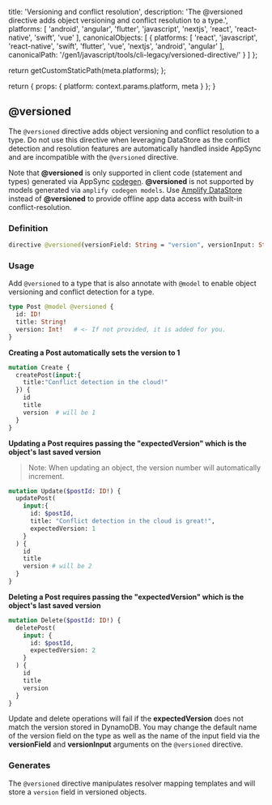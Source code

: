                   
  title: 'Versioning and conflict resolution',
  description: 'The @versioned directive adds object versioning and conflict resolution to a type.',
  platforms: [
    'android',
    'angular',
    'flutter',
    'javascript',
    'nextjs',
    'react',
    'react-native',
    'swift',
    'vue'
  ],
  canonicalObjects: [
    {
      platforms: [
        'react',
        'javascript',
        'react-native',
        'swift',
        'flutter',
        'vue',
        'nextjs',
        'android',
        'angular'
      ],
      canonicalPath: '/gen1/javascript/tools/cli-legacy/versioned-directive/'
    }
  ]
};

  return getCustomStaticPath(meta.platforms);
};

  return {
    props: {
      platform: context.params.platform,
      meta
    }
  };
}
          

## @versioned

The `@versioned` directive adds object versioning and conflict resolution to a type. Do not use this directive when leveraging DataStore as the conflict detection and resolution features are automatically handled inside AppSync and are incompatible with the `@versioned` directive.

<Callout>

Note that **@versioned** is only supported in client code (statement and types) generated via AppSync [codegen](/[platform]/tools/cli-legacy/client-codegen/).
**@versioned** is not supported by models generated via `amplify codegen models`.
Use [Amplify DataStore](/[platform]/build-a-backend/more-features/datastore/set-up-datastore/) instead of **@versioned** to provide offline app data access with built-in conflict-resolution.

</Callout>

### Definition

```graphql
directive @versioned(versionField: String = "version", versionInput: String = "expectedVersion") on OBJECT
```

### Usage

Add `@versioned` to a type that is also annotate with `@model` to enable object versioning and conflict detection for a type.

```graphql
type Post @model @versioned {
  id: ID!
  title: String!
  version: Int!   # <- If not provided, it is added for you.
}
```

**Creating a Post automatically sets the version to 1**

```graphql
mutation Create {
  createPost(input:{
    title:"Conflict detection in the cloud!"
  }) {
    id
    title
    version  # will be 1
  }
}
```

**Updating a Post requires passing the "expectedVersion" which is the object's last saved version**

> Note: When updating an object, the version number will automatically increment.

```graphql
mutation Update($postId: ID!) {
  updatePost(
    input:{
      id: $postId,
      title: "Conflict detection in the cloud is great!",
      expectedVersion: 1
    }
  ) {
    id
    title
    version # will be 2
  }
}
```

**Deleting a Post requires passing the "expectedVersion" which is the object's last saved version**

```graphql
mutation Delete($postId: ID!) {
  deletePost(
    input: {
      id: $postId,
      expectedVersion: 2
    }
  ) {
    id
    title
    version
  }
}
```

Update and delete operations will fail if the **expectedVersion** does not match the version
stored in DynamoDB. You may change the default name of the version field on the type as well as the name
of the input field via the **versionField** and **versionInput** arguments on the `@versioned` directive.

### Generates

The `@versioned` directive manipulates resolver mapping templates and will store a `version` field in versioned objects.
